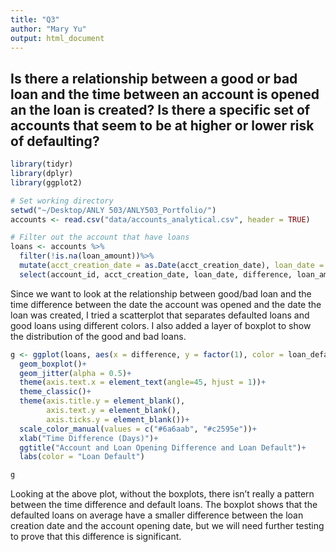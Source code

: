 ```yaml
---
title: "Q3"
author: "Mary Yu"
output: html_document
---
```


## Is there a relationship between a good or bad loan and the time between an account is opened an the loan is created? Is there a specific set of accounts that seem to be at higher or lower risk of defaulting?

```r
library(tidyr)
library(dplyr)
library(ggplot2)
```

```r
# Set working directory 
setwd("~/Desktop/ANLY 503/ANLY503_Portfolio/")
accounts <- read.csv("data/accounts_analytical.csv", header = TRUE)
```

```r
# Filter out the account that have loans
loans <- accounts %>%
  filter(!is.na(loan_amount))%>%
  mutate(acct_creation_date = as.Date(acct_creation_date), loan_date = as.Date(loan_date), difference = loan_date-acct_creation_date)%>%
  select(account_id, acct_creation_date, loan_date, difference, loan_amount, loan_payment, loan_term, loan_status, loan_default)
```

Since we want to look at the relationship between good/bad loan and the time difference between the date the account was opened and the date the loan was created, I tried a scatterplot that separates defaulted loans and good loans using different colors. I also added a layer of boxplot to show the distribution of the good and bad loans.

```r
g <- ggplot(loans, aes(x = difference, y = factor(1), color = loan_default))+
  geom_boxplot()+
  geom_jitter(alpha = 0.5)+
  theme(axis.text.x = element_text(angle=45, hjust = 1))+
  theme_classic()+  
  theme(axis.title.y = element_blank(),
        axis.text.y = element_blank(), 
        axis.ticks.y = element_blank())+
  scale_color_manual(values = c("#6a6aab", "#c2595e"))+
  xlab("Time Difference (Days)")+
  ggtitle("Account and Loan Opening Difference and Loan Default")+
  labs(color = "Loan Default")

g
```

Looking at the above plot, without the boxplots, there isn't really a pattern between the time difference and default loans. The boxplot shows that the defaulted loans on average have a smaller difference between the loan creation date and the account opening date, but we will need further testing to prove that this difference is significant.
